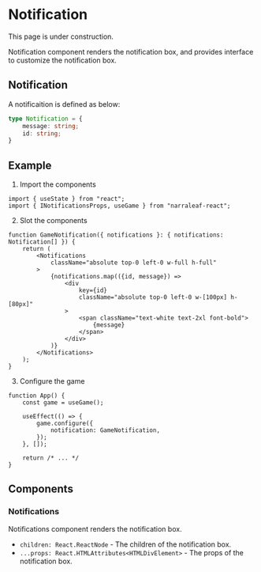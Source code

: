 
# Notification

<Callout type="warning" emoji="⚠️">
    This page is under construction.
</Callout>

Notification component renders the notification box, and provides interface to customize the notification box.

## Notification

A notificaition is defined as below:

```typescript
type Notification = {
    message: string;
    id: string;
}
```

## Example

1. Import the components

```tsx
import { useState } from "react";
import { INotificationsProps, useGame } from "narraleaf-react";
```

2. Slot the components

```tsx
function GameNotification({ notifications }: { notifications: Notification[] }) {
    return (
        <Notifications
            className="absolute top-0 left-0 w-full h-full"
        >
            {notifications.map(({id, message}) =>
                <div
                    key={id}
                    className="absolute top-0 left-0 w-[100px] h-[80px]"
                >
                    <span className="text-white text-2xl font-bold">
                        {message}
                    </span>
                </div>
            )}
        </Notifications>
    );
}
```

3. Configure the game

```tsx
function App() {
    const game = useGame();

    useEffect(() => {
        game.configure({
            notification: GameNotification,
        });
    }, []);

    return /* ... */
}
```

## Components

### Notifications

Notifications component renders the notification box. 

- `children: React.ReactNode` - The children of the notification box.
- `...props: React.HTMLAttributes<HTMLDivElement>` - The props of the notification box.
